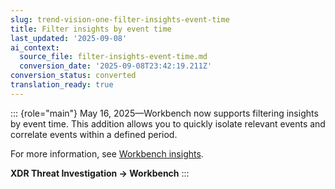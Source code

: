 ```yaml
---
slug: trend-vision-one-filter-insights-event-time
title: Filter insights by event time
last_updated: '2025-09-08'
ai_context:
  source_file: filter-insights-event-time.md
  conversion_date: '2025-09-08T23:42:19.211Z'
conversion_status: converted
translation_ready: true
---
```


::: {role="main"}
May 16, 2025—Workbench now supports filtering insights by event time. This addition allows you to quickly isolate relevant events and correlate events within a defined period.

For more information, see [Workbench insights](workbench-insights.mdx).

**XDR Threat Investigation → Workbench**
:::
